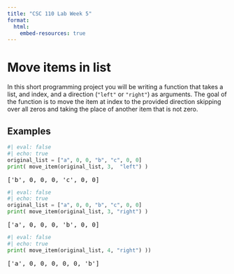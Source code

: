 ```yaml
---
title: "CSC 110 Lab Week 5"
format:
  html:
    embed-resources: true
---
```


# Move items in list

In this short programming project you will be writing a function that takes a list, and index, and a direction (`"left"` or `"right"`) as arguments. The goal of the function is to move the item at index to the provided direction skipping over all zeros and taking the place of another item that is not zero.

## Examples

```python
#| eval: false
#| echo: true
original_list = ["a", 0, 0, "b", "c", 0, 0]
print( move_item(original_list, 3,  "left") )
```

<pre>
['b', 0, 0, 0, 'c', 0, 0]
</pre>

```python
#| eval: false
#| echo: true
original_list = ["a", 0, 0, "b", "c", 0, 0]
print( move_item(original_list, 3, "right") )
```

<pre>
['a', 0, 0, 0, 'b', 0, 0]
</pre>

```python
#| eval: false
#| echo: true
print( move_item(original_list, 4, "right") ))
```

<pre>
['a', 0, 0, 0, 0, 0, 'b']
</pre>